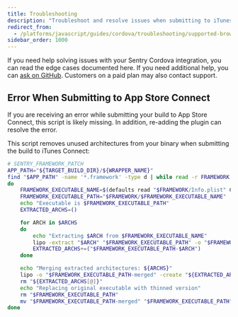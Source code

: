 ```yaml
---
title: Troubleshooting
description: "Troubleshoot and resolve issues when submitting to iTunes Connect."
redirect_from:
  - /platforms/javascript/guides/cordova/troubleshooting/supported-browsers/
sidebar_order: 1000
---
```


If you need help solving issues with your Sentry Cordova integration, you can read the edge cases documented here. If you need additional help, you can [ask on GitHub](https://github.com/getsentry/sentry-cordova/issues/new/choose). Customers on a paid plan may also contact support.

## Error When Submitting to App Store Connect

If you are receiving an error while submitting your build to App Store Connect, this script is likely missing. In addition, re-adding the plugin can resolve the error.

This script removes unused architectures from your binary when submitting the build to iTunes Connect:

```bash
# SENTRY_FRAMEWORK_PATCH
APP_PATH="${TARGET_BUILD_DIR}/${WRAPPER_NAME}"
find "$APP_PATH" -name '*.framework' -type d | while read -r FRAMEWORK
do
    FRAMEWORK_EXECUTABLE_NAME=$(defaults read "$FRAMEWORK/Info.plist" CFBundleExecutable)
    FRAMEWORK_EXECUTABLE_PATH="$FRAMEWORK/$FRAMEWORK_EXECUTABLE_NAME"
    echo "Executable is $FRAMEWORK_EXECUTABLE_PATH"
    EXTRACTED_ARCHS=()

    for ARCH in $ARCHS
    do
        echo "Extracting $ARCH from $FRAMEWORK_EXECUTABLE_NAME"
        lipo -extract "$ARCH" "$FRAMEWORK_EXECUTABLE_PATH" -o "$FRAMEWORK_EXECUTABLE_PATH-$ARCH"
        EXTRACTED_ARCHS+=("$FRAMEWORK_EXECUTABLE_PATH-$ARCH")
    done

    echo "Merging extracted architectures: ${ARCHS}"
    lipo -o "$FRAMEWORK_EXECUTABLE_PATH-merged" -create "${EXTRACTED_ARCHS[@]}"
    rm "${EXTRACTED_ARCHS[@]}"
    echo "Replacing original executable with thinned version"
    rm "$FRAMEWORK_EXECUTABLE_PATH"
    mv "$FRAMEWORK_EXECUTABLE_PATH-merged" "$FRAMEWORK_EXECUTABLE_PATH"
done
```
